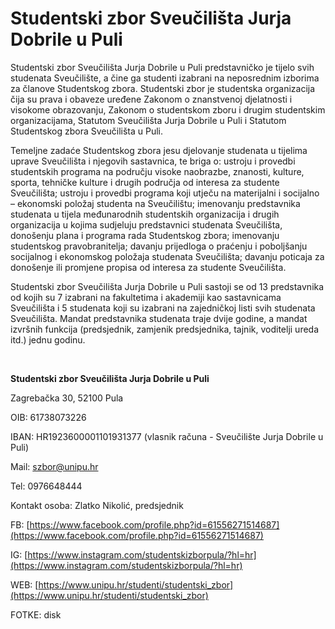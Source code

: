 # Studentski zbor Sveučilišta Jurja Dobrile u Puli

Studentski zbor Sveučilišta Jurja Dobrile u Puli predstavničko je tijelo svih studenata Sveučilište, a čine ga studenti izabrani na neposrednim izborima za članove Studentskog zbora. Studentski zbor je studentska organizacija čija su prava i obaveze uređene Zakonom o znanstvenoj djelatnosti i visokome obrazovanju, Zakonom o studentskom zboru i drugim studentskim organizacijama, Statutom Sveučilišta Jurja Dobrile u Puli i Statutom Studentskog zbora Sveučilišta u Puli.

Temeljne zadaće Studentskog zbora jesu djelovanje studenata u tijelima uprave Sveučilišta i njegovih sastavnica, te briga o: ustroju i provedbi studentskih programa na području visoke naobrazbe, znanosti, kulture, sporta, tehničke kulture i drugih područja od interesa za studente Sveučilišta; ustroju i provedbi programa koji utječu na materijalni i socijalno – ekonomski položaj studenta na Sveučilištu; imenovanju predstavnika studenata u tijela međunarodnih studentskih organizacija i drugih organizacija u kojima sudjeluju predstavnici studenata Sveučilišta, donošenju plana i programa rada Studentskog zbora; imenovanju studentskog pravobranitelja; davanju prijedloga o praćenju i poboljšanju socijalnog i ekonomskog položaja studenata Sveučilišta; davanju poticaja za donošenje ili promjene propisa od interesa za studente Sveučilišta.

Studentski zbor Sveučilišta Jurja Dobrile u Puli sastoji se od 13 predstavnika od kojih su 7 izabrani na fakultetima i akademiji kao sastavnicama Sveučilišta i 5 studenata koji su izabrani na zajedničkoj listi svih studenata Sveučilišta. Mandat predstavnika studenata traje dvije godine, a mandat izvršnih funkcija (predsjednik, zamjenik predsjednika, tajnik, voditelji ureda itd.) jednu godinu.

<br />

<strong>Studentski zbor Sveučilišta Jurja Dobrile u Puli</strong>

Zagrebačka 30, 52100 Pula

OIB: 61738073226

IBAN: HR1923600001101931377 (vlasnik računa - Sveučilište Jurja Dobrile u Puli)

Mail: [szbor@unipu.hr](mailto:szbor@unipu.hr)

Tel: 0976648444

Kontakt osoba: Zlatko Nikolić, predsjednik

FB: [https://www.facebook.com/profile.php?id=61556271514687](https://www.facebook.com/profile.php?id=61556271514687)

IG: [https://www.instagram.com/studentskizborpula/?hl=hr](https://www.instagram.com/studentskizborpula/?hl=hr)

WEB: [https://www.unipu.hr/studenti/studentski_zbor](https://www.unipu.hr/studenti/studentski_zbor)

FOTKE: disk
